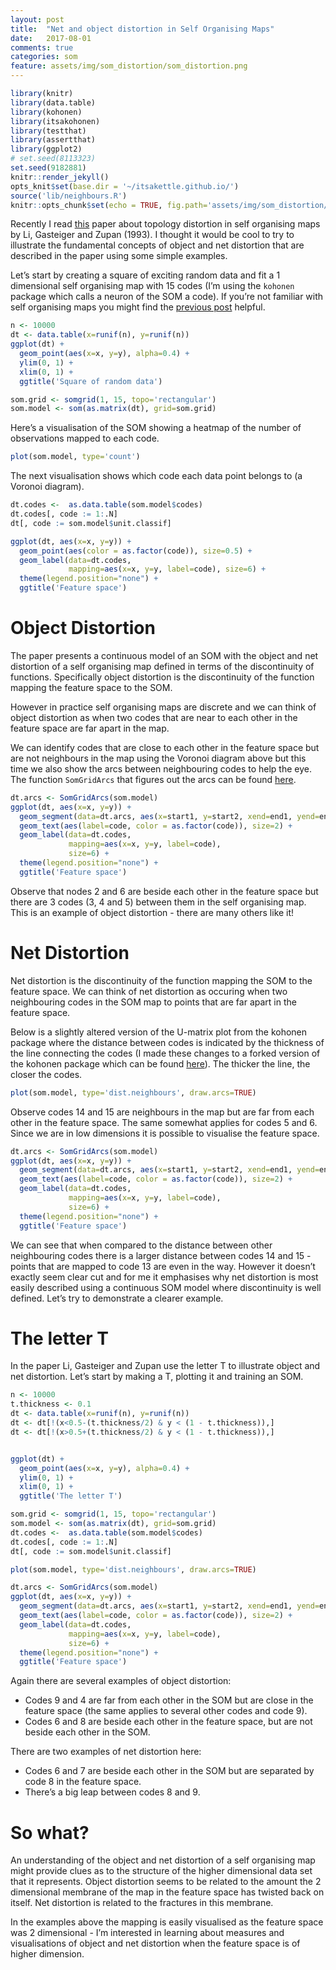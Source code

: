 ```yaml
---
layout: post
title:  "Net and object distortion in Self Organising Maps"
date:   2017-08-01
comments: true
categories: som
feature: assets/img/som_distortion/som_distortion.png
---
```

  
```r
library(knitr)
library(data.table)
library(kohonen)
library(itsakohonen)
library(testthat)
library(assertthat)
library(ggplot2)
# set.seed(8113323)
set.seed(9182881)
knitr::render_jekyll()
opts_knit$set(base.dir = '~/itsakettle.github.io/')
source('lib/neighbours.R')
knitr::opts_chunk$set(echo = TRUE, fig.path='assets/img/som_distortion/figure/')
```


Recently I read [this](https://link.springer.com/article/10.1007/BF00200832) paper about topology distortion in self organising maps by Li, Gasteiger and Zupan (1993). I thought it would be cool to try to illustrate the fundamental concepts of object and net distortion that are described in the paper using some simple examples.

Let's start by creating a square of exciting random data and fit a 1 dimensional self organising map with 15 codes (I'm using the `kohonen` package which calls a neuron of the SOM a code). If you're not familiar with self organising maps you might find the [previous post](https://www.itsakettle.com/inside_som) helpful.

```r
n <- 10000
dt <- data.table(x=runif(n), y=runif(n))
ggplot(dt) + 
  geom_point(aes(x=x, y=y), alpha=0.4) +
  ylim(0, 1) + 
  xlim(0, 1) +
  ggtitle('Square of random data')

som.grid <- somgrid(1, 15, topo='rectangular')
som.model <- som(as.matrix(dt), grid=som.grid)
```

Here's a visualisation of the SOM showing a heatmap of the number of observations mapped to each code.

```r
plot(som.model, type='count')
```

The next visualisation shows which code each data point belongs to (a Voronoi diagram).

```r
dt.codes <-  as.data.table(som.model$codes)
dt.codes[, code := 1:.N]
dt[, code := som.model$unit.classif]

ggplot(dt, aes(x=x, y=y)) +
  geom_point(aes(color = as.factor(code)), size=0.5) +
  geom_label(data=dt.codes, 
             mapping=aes(x=x, y=y, label=code), size=6) +
  theme(legend.position="none") +
  ggtitle('Feature space')
```

# Object Distortion

The paper presents a continuous model of an SOM with the object and net distortion of a self organising map defined in terms of the discontinuity of functions. Specifically object distortion is the discontinuity of the function mapping the feature space to the SOM.

However in practice self organising maps are discrete and we can think of object distortion as when two codes that are near to each other in the feature space are far apart in the map. 

We can identify codes that are close to each other in the feature space but are not neighbours in the map using the Voronoi diagram above but this time we also show the arcs between neighbouring codes to help the eye. The function `SomGridArcs` that figures out the arcs can be found [here](https://github.com/itsakettle/blog-content/blob/master/som_distortion/lib/neighbours.R).

```r
dt.arcs <- SomGridArcs(som.model)
ggplot(dt, aes(x=x, y=y)) +
  geom_segment(data=dt.arcs, aes(x=start1, y=start2, xend=end1, yend=end2), alpha=.4) +
  geom_text(aes(label=code, color = as.factor(code)), size=2) +
  geom_label(data=dt.codes, 
             mapping=aes(x=x, y=y, label=code), 
             size=6) +
  theme(legend.position="none") +
  ggtitle('Feature space')
```

Observe that nodes 2 and 6 are beside each other in the feature space but there are 3 codes (3, 4 and 5) between them in the self organising map. This is an example of object distortion - there are many others like it!

# Net Distortion

Net distortion is the discontinuity of the function mapping the SOM to the feature space. We can think of net distortion as occuring when two neighbouring codes in the SOM map to points that are far apart in the feature space. 

Below is a slightly altered version of the U-matrix plot from the kohonen package where the distance between codes is indicated by the thickness of the line connecting the codes (I made these changes to a forked version of the kohonen package which can be found [here](https://github.com/itsakettle/kohonen)). The thicker the line, the closer the codes.

```r
plot(som.model, type='dist.neighbours', draw.arcs=TRUE)
```

Observe codes 14 and 15 are neighbours in the map but are far from each other in the feature space. The same somewhat applies for codes 5 and 6. Since we are in low dimensions it is possible to visualise the feature space.

```r
dt.arcs <- SomGridArcs(som.model)
ggplot(dt, aes(x=x, y=y)) +
  geom_segment(data=dt.arcs, aes(x=start1, y=start2, xend=end1, yend=end2), alpha=.4) +
  geom_text(aes(label=code, color = as.factor(code)), size=2) +
  geom_label(data=dt.codes, 
             mapping=aes(x=x, y=y, label=code), 
             size=6) +
  theme(legend.position="none") +
  ggtitle('Feature space')
```

We can see that when compared to the distance between other neighbouring codes there is a larger distance between codes 14 and 15 - points that are mapped to code 13 are even in the way.  However it doesn't exactly seem clear cut and for me it emphasises why net distortion is most easily described using a continuous SOM model where discontinuity is well defined. Let's try to demonstrate a clearer example.

# The letter T

In the paper Li, Gasteiger and Zupan use the letter T to illustrate object and net distortion. Let's start by making a T, plotting it and training an SOM.

```r
n <- 10000
t.thickness <- 0.1
dt <- data.table(x=runif(n), y=runif(n))
dt <- dt[!(x<0.5-(t.thickness/2) & y < (1 - t.thickness)),]
dt <- dt[!(x>0.5+(t.thickness/2) & y < (1 - t.thickness)),]


ggplot(dt) + 
  geom_point(aes(x=x, y=y), alpha=0.4) +
  ylim(0, 1) + 
  xlim(0, 1) +
  ggtitle('The letter T')

```

```r
som.grid <- somgrid(1, 15, topo='rectangular')
som.model <- som(as.matrix(dt), grid=som.grid)
dt.codes <-  as.data.table(som.model$codes)
dt.codes[, code := 1:.N]
dt[, code := som.model$unit.classif]

plot(som.model, type='dist.neighbours', draw.arcs=TRUE)

dt.arcs <- SomGridArcs(som.model)
ggplot(dt, aes(x=x, y=y)) +
  geom_segment(data=dt.arcs, aes(x=start1, y=start2, xend=end1, yend=end2), alpha=.4) +
  geom_text(aes(label=code, color = as.factor(code)), size=2) +
  geom_label(data=dt.codes, 
             mapping=aes(x=x, y=y, label=code), 
             size=6) +
  theme(legend.position="none") +
  ggtitle('Feature space')
```

Again there are several examples of object distortion:

* Codes 9 and 4 are far from each other in the SOM but are close in the feature space (the same applies to several other codes and code 9).
* Codes 6 and 8 are beside each other in the feature space, but are not beside each other in the SOM.

There are two examples of net distortion here:

* Codes 6 and 7 are beside each other in the SOM but are separated by code 8 in the feature space. 
* There's a big leap between codes 8 and 9.

# So what?

An understanding of the object and net distortion of a self organising map might provide clues as to the structure of the higher dimensional data set that it represents. Object distortion seems to be related to the amount the 2 dimensional membrane of the map in the feature space has twisted back on itself. Net distortion is related to the fractures in this membrane.

In the examples above the mapping is easily visualised as the feature space was 2 dimensional - I'm interested in learning about measures and visualisations of object and net distortion when the feature space is of higher dimension. 



